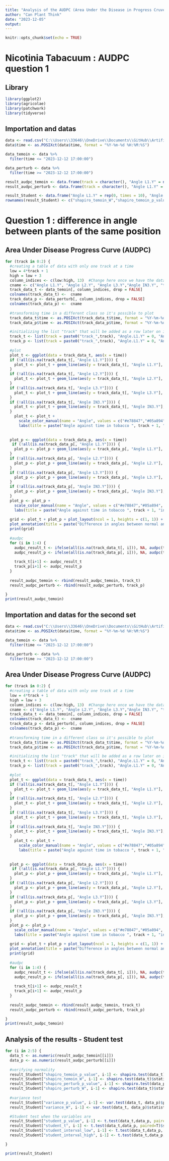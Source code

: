```yaml
---
title: "Analysis of the AUDPC (Area Under the Disease in Progress Cruve) "
author: "Can Plant Think"
date: "2023-12-05"
output:
---
```


```r
knitr::opts_chunk$set(echo = TRUE)
```

# Nicotinia Tabacuum : AUDPC question 1

## Library

```r
library(ggplot2)
library(agricolae)
library(patchwork)
library(tidyverse)
```

## Importation and datas

```r
data <- read.csv("C:\\Users\\33646\\OneDrive\\Documents\\GitHub\\Artificial intelligence\\Can_Plants_Think-\\Tabacco\\Angles_NTS2P4.csv", header = T, sep= ",")
data$time <- as.POSIXct(data$time, format = "%Y-%m-%d %H:%M:%S")

data_temoin <- data %>%
  filter(time <= "2023-12-12 17:00:00")

data_perturb <- data %>%
  filter(time >= "2023-12-12 17:00:00")

result_audpc_temoin <- data.frame(track = character(), "Angle L1.Y" = numeric(), "Angle L2.Y" = numeric(), "Angle L3.Y" = numeric(), "Angle IN3.Y" = numeric(), stringsAsFactors = FALSE)
result_audpc_perturb <- data.frame(track = character(), "Angle L1.Y" = numeric(), "Angle L2.Y" = numeric(), "Angle L3.Y" = numeric(), "Angle IN3.Y" = numeric(), stringsAsFactors = FALSE)

result_Student <- data.frame("Angle L1.Y" = rep(0, times = 10), "Angle L2.Y" = rep(0, times = 10), "Angle L3.Y" = rep(0, times = 10), "Angle IN3.Y" = rep(0, times = 10), stringsAsFactors = FALSE)
rownames(result_Student) <- c("shapiro_temoin_W","shapiro_temoin_p_value", "shapiro_perturb_W","shapiro_perturb_p_value", "variance_W", "variance_p_value", "student_t", "student_p_value", "student_interval_low", "student_interval_high")

```

# Question 1 : difference in angle between plants of the same position

## Area Under Disease Progress Curve (AUDPC)

```r

for (track in 0:2) {
  #creating a table of data with only one track at a time
  low = 4*track + 1
  high = low + 3
  column_indices <- c(low:high, 13)  #Change here once we have the data
  cname <- c("Angle L1.Y", "Angle L2.Y", "Angle L3.Y","Angle IN3.Y", "time")
  track_data_t <- data_temoin[, column_indices, drop = FALSE]
  colnames(track_data_t) <-  cname
  track_data_p <- data_perturb[, column_indices, drop = FALSE]
  colnames(track_data_p) <-  cname
  
  #transforming time in a different class so it's possible to plot
  track_data_t$time <- as.POSIXct(track_data_t$time, format = "%Y-%m-%d %H:%M:%S")
  track_data_p$time <- as.POSIXct(track_data_p$time, format = "%Y-%m-%d %H:%M:%S")

  #initializing the list "track" that will be added as a row later on in the result_aupdc_temoin
  track_t <- list(track = paste0("track_",track), "Angle.L1.Y" = 0, "Angle.L2.Y" = 0, "Angle.L3.Y" = 0, "Angle.IN3.Y" = 0)
  track_p <- list(track = paste0("track_",track), "Angle.L1.Y" = 0, "Angle.L2.Y" = 0, "Angle.L3.Y" = 0, "Angle.IN3.Y" = 0)
  
  #plot
  plot_t <- ggplot(data = track_data_t, aes(x = time))
  if (!all(is.na(track_data_t[, "Angle L1.Y"]))) {
    plot_t <- plot_t + geom_line(aes(y = track_data_t[, "Angle L1.Y"], color = "Angle L1.Y"), size = 1) 
  }
  if (!all(is.na(track_data_t[, "Angle L2.Y"]))) {
    plot_t <- plot_t + geom_line(aes(y = track_data_t[, "Angle L2.Y"], color = "Angle L2.Y"), size = 1)
  }
  if (!all(is.na(track_data_t[, "Angle L3.Y"]))) {
    plot_t <- plot_t + geom_line(aes(y = track_data_t[, "Angle L3.Y"], color = "Angle L3.Y"), size = 1)
  }
  if (!all(is.na(track_data_t[, "Angle IN3.Y"]))) {
    plot_t <- plot_t + geom_line(aes(y = track_data_t[, "Angle IN3.Y"], color = "Angle IN3.Y"), size = 1)
  }
    plot_t <- plot_t + 
      scale_color_manual(name = "Angle", values = c("#e78847","#05a894", "#dda0dd", "#2a52be")) + 
      labs(title = paste("Angle against time in tobacco ", track + 1, "in normal conditions"), x = "Time", y ="Angle")
  
      
  plot_p <- ggplot(data = track_data_p, aes(x = time))
   if (!all(is.na(track_data_p[, "Angle L1.Y"]))) {
    plot_p <- plot_p + geom_line(aes(y = track_data_p[, "Angle L1.Y"], color = "Angle L1.Y"), size = 1) 
  }
  if (!all(is.na(track_data_p[, "Angle L2.Y"]))) {
    plot_p <- plot_p + geom_line(aes(y = track_data_p[, "Angle L2.Y"], color = "Angle L2.Y"), size = 1)
  }
  if (!all(is.na(track_data_p[, "Angle L3.Y"]))) {
    plot_p <- plot_p + geom_line(aes(y = track_data_p[, "Angle L3.Y"], color = "Angle L3.Y"), size = 1)
  }
  if (!all(is.na(track_data_p[, "Angle IN3.Y"]))) {
    plot_p <- plot_p + geom_line(aes(y = track_data_p[, "Angle IN3.Y"], color = "Angle IN3.Y"), size = 1)
  }
  plot_p <- plot_p + 
    scale_color_manual(name = "Angle", values = c("#e78847","#05a894", "#dda0dd", "#2a52be")) + 
    labs(title = paste("Angle against time in tobacco ", track + 1, "in changed conditions"), x = "Time", y = "Angle")
  
  grid <- plot_t + plot_p + plot_layout(ncol = 1, heights = c(1, 1)) +
  plot_annotation(title = paste("Difference in angles between normal and changed conditions in tobacco ",track+1))
  print(grid)
  
  #audpc
  for (i in 1:4) {
    audpc_result_t <- ifelse(all(is.na(track_data_t[, i])), NA, audpc(track_data_t[, i], track_data_t$time, type = "absolute"))
    audpc_result_p <- ifelse(all(is.na(track_data_p[, i])), NA, audpc(track_data_p[, i], track_data_p$time, type = "absolute"))
    
    track_t[i+1] <- audpc_result_t
    track_p[i+1] <- audpc_result_p
  }
  
  result_audpc_temoin <- rbind(result_audpc_temoin, track_t)
  result_audpc_perturb <- rbind(result_audpc_perturb, track_p)

}
print(result_audpc_temoin)
```
## Importation and datas for the second set

```r
data <- read.csv("C:\\Users\\33646\\OneDrive\\Documents\\GitHub\\Artificial intelligence\\Can_Plants_Think-\\Tabacco\\Angles_NTS2P4.csv", header = T, sep= ",")
data$time <- as.POSIXct(data$time, format = "%Y-%m-%d %H:%M:%S")

data_temoin <- data %>%
  filter(time <= "2023-12-12 17:00:00")

data_perturb <- data %>%
  filter(time >= "2023-12-12 17:00:00")
```

## Area Under Disease Progress Curve (AUDPC)

```r

for (track in 0:2) {
  #creating a table of data with only one track at a time
  low = 4*track + 1
  high = low + 3
  column_indices <- c(low:high, 13)  #Change here once we have the data
  cname <- c("Angle L1.Y", "Angle L2.Y", "Angle L3.Y","Angle IN3.Y", "time")
  track_data_t <- data_temoin[, column_indices, drop = FALSE]
  colnames(track_data_t) <-  cname
  track_data_p <- data_perturb[, column_indices, drop = FALSE]
  colnames(track_data_p) <-  cname
  
  #transforming time in a different class so it's possible to plot
  track_data_t$time <- as.POSIXct(track_data_t$time, format = "%Y-%m-%d %H:%M:%S")
  track_data_p$time <- as.POSIXct(track_data_p$time, format = "%Y-%m-%d %H:%M:%S")

  #initializing the list "track" that will be added as a row later on in the result_aupdc_temoin
  track_t <- list(track = paste0("track_",track), "Angle.L1.Y" = 0, "Angle.L2.Y" = 0, "Angle.L3.Y" = 0, "Angle.IN3.Y" = 0)
  track_p <- list(track = paste0("track_",track), "Angle.L1.Y" = 0, "Angle.L2.Y" = 0, "Angle.L3.Y" = 0, "Angle.IN3.Y" = 0)
  
  #plot
  plot_t <- ggplot(data = track_data_t, aes(x = time))
  if (!all(is.na(track_data_t[, "Angle L1.Y"]))) {
    plot_t <- plot_t + geom_line(aes(y = track_data_t[, "Angle L1.Y"], color = "Angle L1.Y"), size = 1) 
  }
  if (!all(is.na(track_data_t[, "Angle L2.Y"]))) {
    plot_t <- plot_t + geom_line(aes(y = track_data_t[, "Angle L2.Y"], color = "Angle L2.Y"), size = 1)
  }
  if (!all(is.na(track_data_t[, "Angle L3.Y"]))) {
    plot_t <- plot_t + geom_line(aes(y = track_data_t[, "Angle L3.Y"], color = "Angle L3.Y"), size = 1)
  }
  if (!all(is.na(track_data_t[, "Angle IN3.Y"]))) {
    plot_t <- plot_t + geom_line(aes(y = track_data_t[, "Angle IN3.Y"], color = "Angle IN3.Y"), size = 1)
  }
    plot_t <- plot_t + 
      scale_color_manual(name = "Angle", values = c("#e78847","#05a894", "#dda0dd", "#2a52be")) + 
      labs(title = paste("Angle against time in tobacco ", track + 1, "in normal conditions"), x = "Time", y ="Angle")
  
      
  plot_p <- ggplot(data = track_data_p, aes(x = time))
   if (!all(is.na(track_data_p[, "Angle L1.Y"]))) {
    plot_p <- plot_p + geom_line(aes(y = track_data_p[, "Angle L1.Y"], color = "Angle L1.Y"), size = 1) 
  }
  if (!all(is.na(track_data_p[, "Angle L2.Y"]))) {
    plot_p <- plot_p + geom_line(aes(y = track_data_p[, "Angle L2.Y"], color = "Angle L2.Y"), size = 1)
  }
  if (!all(is.na(track_data_p[, "Angle L3.Y"]))) {
    plot_p <- plot_p + geom_line(aes(y = track_data_p[, "Angle L3.Y"], color = "Angle L3.Y"), size = 1)
  }
  if (!all(is.na(track_data_p[, "Angle IN3.Y"]))) {
    plot_p <- plot_p + geom_line(aes(y = track_data_p[, "Angle IN3.Y"], color = "Angle IN3.Y"), size = 1)
  }
  plot_p <- plot_p + 
    scale_color_manual(name = "Angle", values = c("#e78847","#05a894", "#dda0dd", "#2a52be")) + 
    labs(title = paste("Angle against time in tobacco ", track + 1, "in changed conditions"), x = "Time", y = "Angle")
  
  grid <- plot_t + plot_p + plot_layout(ncol = 1, heights = c(1, 1)) +
  plot_annotation(title = paste("Difference in angles between normal and changed conditions in tobacco ",track+1))
  print(grid)
  
  #audpc
  for (i in 1:4) {
    audpc_result_t <- ifelse(all(is.na(track_data_t[, i])), NA, audpc(track_data_t[, i], track_data_t$time, type = "absolute"))
    audpc_result_p <- ifelse(all(is.na(track_data_p[, i])), NA, audpc(track_data_p[, i], track_data_p$time, type = "absolute"))
    
    track_t[i+1] <- audpc_result_t
    track_p[i+1] <- audpc_result_p
  }
  
  result_audpc_temoin <- rbind(result_audpc_temoin, track_t)
  result_audpc_perturb <- rbind(result_audpc_perturb, track_p)

}
print(result_audpc_temoin)
```
## Analysis of the results - Student test

```r
for (i in 2:5) {
  data_t <- as.numeric(result_audpc_temoin[[i]])
  data_p <- as.numeric(result_audpc_perturb[[i]])
  
  #verifying normality
  result_Student["shapiro_temoin_p_value", i-1] <- shapiro.test(data_t)$p.value 
  result_Student["shapiro_temoin_W", i-1] <- shapiro.test(data_t)$statistic
  result_Student["shapiro_perturb_p_value", i-1] <- shapiro.test(data_p) 
  result_Student["shapiro_perturb_W", i-1] <- shapiro.test(data_t)$statistic
  
  #variance test
  result_Student["variance_p_value", i-1] <- var.test(data_t, data_p)$p.value
  result_Student["variance_W", i-1] <- var.test(data_t, data_p)$statistic

  #Student test when the variables are 
  result_Student["student_p_value", i-1] <- t.test(data_t,data_p, paired=T)$p.value
  result_Student["student_t", i-1] <- t.test(data_t,data_p, paired=T)$statistic
  result_Student["student_interval_low", i-1] <- t.test(data_t,data_p, paired=T)$conf.int[1]
  result_Student["student_interval_high", i-1] <- t.test(data_t,data_p, paired=T)$conf.int[2]

}

print(result_Student)



```

